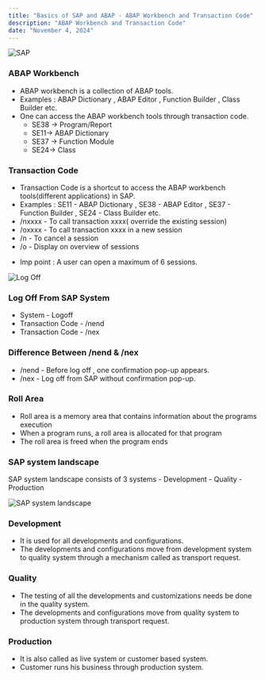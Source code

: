 ```yaml
---
title: "Basics of SAP and ABAP - ABAP Workbench and Transaction Code"
description: "ABAP Workbench and Transaction Code"
date: "November 4, 2024"
---
```

![SAP](https://succulent-stove-12a.notion.site/image/https%3A%2F%2Fprod-files-secure.s3.us-west-2.amazonaws.com%2F8bbce9c0-45a0-4162-9a90-243dce2dbe85%2F3a20fc21-1fd6-4168-9094-270b2920c51d%2FSAP_2011_logo.svg.png?table=block&id=14f7c3e9-c0a8-80a8-b232-d6ef8f968d52&spaceId=8bbce9c0-45a0-4162-9a90-243dce2dbe85&userId=&cache=v2)

### ABAP Workbench 

- ABAP workbench is a collection of ABAP tools.
- Examples : ABAP Dictionary , ABAP Editor , Function Builder , Class Builder etc.
- One can access the ABAP workbench tools through transaction code.
   - SE38 -> Program/Report
   - SE11-> ABAP Dictionary
   - SE37 -> Function Module
   - SE24-> Class


### Transaction Code 

- Transaction Code is a shortcut to access the ABAP workbench tools(different applications) in SAP.
- Examples :  SE11 - ABAP Dictionary , SE38 - ABAP Editor , SE37 - Function Builder , SE24 -  Class Builder etc.
- /nxxxx - To call transaction xxxx( override the existing session)
- /oxxxx - To call transaction xxxx in a new session
- /n -        To cancel a session
- /o -        Display on overview of sessions
* Imp point :  A user can open a maximum of 6 sessions.


![Log Off](https://succulent-stove-12a.notion.site/image/https%3A%2F%2Fprod-files-secure.s3.us-west-2.amazonaws.com%2F8bbce9c0-45a0-4162-9a90-243dce2dbe85%2F579ffcdf-487d-448a-b064-ee0c3d2a8d23%2Fimage.png?table=block&id=14f7c3e9-c0a8-80be-9524-fdce0a8a0dc6&spaceId=8bbce9c0-45a0-4162-9a90-243dce2dbe85&width=1080&userId=&cache=v2)

### Log Off From SAP System 

- System - Logoff
- Transaction Code - /nend
- Transaction Code - /nex 

### Difference Between /nend & /nex 

- /nend - Before log off , one confirmation pop-up appears. 
- /nex -  Log off from SAP without confirmation pop-up. 


### Roll Area
- Roll area is a memory area that contains information about the programs execution
- When a program runs, a roll area is allocated for that program
- The roll area is freed when the program ends

### SAP system landscape
SAP system landscape consists of 3 systems
    - Development
    - Quality
    - Production

![SAP system landscape](https://succulent-stove-12a.notion.site/image/https%3A%2F%2Fprod-files-secure.s3.us-west-2.amazonaws.com%2F8bbce9c0-45a0-4162-9a90-243dce2dbe85%2Fbd546017-1818-495e-919a-078d8b73c554%2Fimage.png?table=block&id=14f7c3e9-c0a8-80dc-8306-d0c6d9370556&spaceId=8bbce9c0-45a0-4162-9a90-243dce2dbe85&width=1290&userId=&cache=v2)    

### Development
- It is used for all developments and configurations.
- The developments and configurations move from development system to quality system through a mechanism called as transport request.

### Quality
- The testing of all the developments and customizations needs be done in the quality system.
- The developments and configurations move from quality system to production system through transport request.

### Production
- It is also called as live system or customer based system.
- Customer runs his business through production system.





